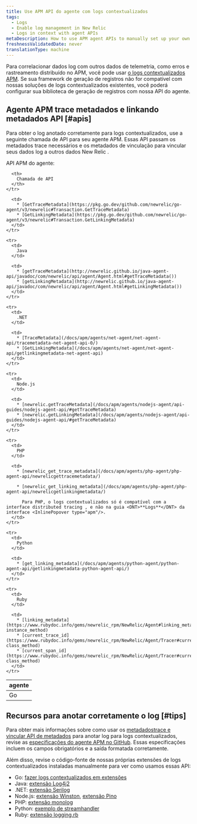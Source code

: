 ```yaml
---
title: Use APM API do agente com logs contextualizados
tags:
  - Logs
  - Enable log management in New Relic
  - Logs in context with agent APIs
metaDescription: How to use APM agent APIs to manually set up your own logs-in-context solution in New Relic.
freshnessValidatedDate: never
translationType: machine
---
```


Para correlacionar dados log com outros dados de telemetria, como erros e rastreamento distribuído no APM, você pode usar [o logs contextualizados APM](/docs/apm/new-relic-apm/getting-started/get-started-logs-context). Se sua framework de geração de registros não for compatível com nossas soluções de logs contextualizados existentes, você poderá configurar sua biblioteca de geração de registros com nossa <InlinePopover type="apm"/>API do agente.

## Agente APM trace metadados e linkando metadados API [#apis]

Para obter o log anotado corretamente para logs contextualizados, use a seguinte chamada de API para seu agente APM. Essas API passam os metadados trace necessários e os metadados de vinculação para vincular seus dados log a outros dados New Relic .

API APM do agente:

<table>
  <thead>
    <tr>
      <th style={{ width: "150px" }}>
        <InlinePopover type="apm"/>agente
      </th>

      <th>
        Chamada de API
      </th>
    </tr>
  </thead>

  <tbody>
    <tr>
      <td>
        Go
      </td>

      <td>
        * [GetTraceMetadata](https://pkg.go.dev/github.com/newrelic/go-agent/v3/newrelic#Transaction.GetTraceMetadata)
        * [GetLinkingMetadata](https://pkg.go.dev/github.com/newrelic/go-agent/v3/newrelic#Transaction.GetLinkingMetadata)
      </td>
    </tr>

    <tr>
      <td>
        Java
      </td>

      <td>
        * [getTraceMetadata](http://newrelic.github.io/java-agent-api/javadoc/com/newrelic/api/agent/Agent.html#getTraceMetadata())
        * [getLinkingMetadata](http://newrelic.github.io/java-agent-api/javadoc/com/newrelic/api/agent/Agent.html#getLinkingMetadata())
      </td>
    </tr>

    <tr>
      <td>
        .NET
      </td>

      <td>
        * [TraceMetadata](/docs/apm/agents/net-agent/net-agent-api/tracemetadata-net-agent-api-0/)
        * [GetLinkingMetadata](/docs/apm/agents/net-agent/net-agent-api/getlinkingmetadata-net-agent-api)
      </td>
    </tr>

    <tr>
      <td>
        Node.js
      </td>

      <td>
        * [newrelic.getTraceMetadata](/docs/apm/agents/nodejs-agent/api-guides/nodejs-agent-api/#getTraceMetadata)
        * [newrelic.getLinkingMetadata](/docs/apm/agents/nodejs-agent/api-guides/nodejs-agent-api/#getTraceMetadata)
      </td>
    </tr>

    <tr>
      <td>
        PHP
      </td>

      <td>
        * [newrelic_get_trace_metadata](/docs/apm/agents/php-agent/php-agent-api/newrelicgettracemetadata/)

        * [newrelic_get_linking_metadata](/docs/apm/agents/php-agent/php-agent-api/newrelicgetlinkingmetadata/)

          Para PHP, o logs contextualizados só é compatível com a interface distributed tracing , e não na guia <DNT>**Logs**</DNT> da interface <InlinePopover type="apm"/>.
      </td>
    </tr>

    <tr>
      <td>
        Python
      </td>

      <td>
        * [get_linking_metadata](/docs/apm/agents/python-agent/python-agent-api/getlinkingmetadata-python-agent-api/)
      </td>
    </tr>

    <tr>
      <td>
        Ruby
      </td>

      <td>
        * [linking_metadata](https://www.rubydoc.info/gems/newrelic_rpm/NewRelic/Agent#linking_metadata-instance_method)
        * [current_trace_id](https://www.rubydoc.info/gems/newrelic_rpm/NewRelic/Agent/Tracer#current_trace_id-class_method)
        * [current_span_id](https://www.rubydoc.info/gems/newrelic_rpm/NewRelic/Agent/Tracer#current_span_id-class_method)
      </td>
    </tr>
  </tbody>
</table>

<InstallFeedback/>

## Recursos para anotar corretamente o log [#tips]

Para obter mais informações sobre como usar os [metadadostrace e vincular API de metadados](#apis) para anotar log para logs contextualizados, revise as [especificações do agente APM no GitHub](https://github.com/newrelic/newrelic-exporter-specs/tree/master/logging). Essas especificações incluem os campos obrigatórios e a saída formatada corretamente.

Além disso, revise o código-fonte de nossas próprias extensões de logs contextualizados instaladas manualmente para ver como usamos essas API:

* Go: [fazer logs contextualizados em extensões](https://github.com/newrelic/go-agent/tree/master/v3/integrations/logcontext-v2)
* Java: [extensão Log4j2](https://github.com/newrelic/java-log-extensions/blob/master/log4j2/src/main/java/com/newrelic/logging/log4j2/NewRelicLayout.java)
* .NET: [extensão Serilog](https://github.com/newrelic/newrelic-logenricher-dotnet/tree/main/src/NewRelic.LogEnrichers.Serilog)
* Node.js: [extensão Winston](https://github.com/newrelic/newrelic-node-log-extensions/blob/main/packages/winston-log-enricher/lib/createFormatter.js), [extensão Pino](https://github.com/newrelic/newrelic-node-log-extensions/blob/main/packages/pino-log-enricher/lib/createFormatter.js)
* PHP: [extensão monolog](https://github.com/newrelic/newrelic-monolog-logenricher-php/blob/master/src/Formatter.php)
* Python: [exemplo de streamhandler](/docs/logs/logs-context/configure-logs-context-python/#python-formatter)
* Ruby: [extensão logging.rb](https://github.com/newrelic/newrelic-ruby-agent/blob/dev/lib/new_relic/agent/logging.rb)